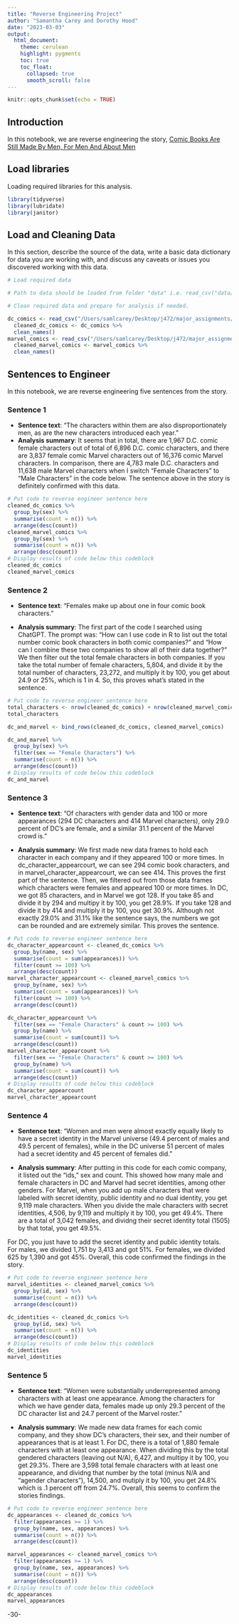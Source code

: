 ```yaml
---
title: "Reverse Engineering Project"
author: "Samantha Carey and Dorothy Hood"
date: "2023-03-03"
output:
  html_document:
    theme: cerulean
    highlight: pygments
    toc: true
    toc_float:
      collapsed: true
      smooth_scroll: false
---
```


```r
knitr::opts_chunk$set(echo = TRUE)
```

## Introduction 

In this notebook, we are reverse engineering the story, [Comic Books Are Still Made By Men, For Men And About Men](https://fivethirtyeight.com/features/women-in-comic-books/)

## Load libraries

Loading required libraries for this analysis.

```r
library(tidyverse)
library(lubridate)
library(janitor)
```

## Load and Cleaning Data

In this section, describe the source of the data, write a basic data dictionary for data you are working with, and discuss any caveats or issues you discovered working with this data. 

```r
# Load required data

# Path to data should be loaded from folder "data" i.e. read_csv("data/name_of_data.csv")

# Clean required data and prepare for analysis if needed. 

dc_comics <- read_csv("/Users/samlcarey/Desktop/j472/major_assignments/reverse_engineering/data/dc_wikia_data.csv")
  cleaned_dc_comics <- dc_comics %>%
  clean_names() 
marvel_comics <- read_csv("/Users/samlcarey/Desktop/j472/major_assignments/reverse_engineering/data/marvel_wikia_data.csv") 
  cleaned_marvel_comics <- marvel_comics %>%
  clean_names() 

```

## Sentences to Engineer
In this notebook, we are reverse engineering five sentences from the story.

### Sentence 1

* **Sentence text**: "The characters within them are also disproportionately men, as are the new characters introduced each year."
* **Analysis summary**: It seems that in total, there are 1,967 D.C. comic female characters out of total of 6,896 D.C. comic characters, and there are 3,837 female comic Marvel characters out of 16,376 comic Marvel characters. In comparison, there are 4,783 male D.C. characters and 11,638 male Marvel characters when I switch "Female Characters" to "Male Characters" in the code below. The sentence above in the story is definitely confirmed with this data. 
```r
# Put code to reverse engineer sentence here
cleaned_dc_comics %>% 
  group_by(sex) %>% 
  summarise(count = n()) %>% 
  arrange(desc(count)) 
cleaned_marvel_comics %>% 
  group_by(sex) %>% 
  summarise(count = n()) %>% 
  arrange(desc(count)) 
# Display results of code below this codeblock
cleaned_dc_comics
cleaned_marvel_comics
```

### Sentence 2

* **Sentence text**: "Females make up about one in four comic book characters."

* **Analysis summary**: The first part of the code I searched using ChatGPT. The prompt was: "How can I use code in R to list out the total number comic book characters in both comic companies?" and "How can I combine these two companies to show all of their data together?" We then filter out the total female characters in both companies. If you take the total number of female characters, 5,804, and divide it by the total number of characters, 23,272, and multiply it by 100, you get about 24.9 or 25%, which is 1 in 4. So, this proves what's stated in the sentence. 

```r
# Put code to reverse engineer sentence here
total_characters <- nrow(cleaned_dc_comics) + nrow(cleaned_marvel_comics)
total_characters

dc_and_marvel <- bind_rows(cleaned_dc_comics, cleaned_marvel_comics)

dc_and_marvel %>% 
  group_by(sex) %>% 
  filter(sex == "Female Characters") %>% 
  summarise(count = n()) %>% 
  arrange(desc(count))
# Display results of code below this codeblock
dc_and_marvel

```

### Sentence 3

* **Sentence text**: "Of characters with gender data and 100 or more appearances (294 DC characters and 414 Marvel characters), only 29.0 percent of DC’s are female, and a similar 31.1 percent of the Marvel crowd is."

* **Analysis summary**: We first made new data frames to hold each character in each company and if they appeared 100 or more times. In dc_character_appearcourt, we can see 294 comic book characters, and in marvel_character_appearcourt, we can see 414. This proves the first part of the sentence. Then, we filtered out from those data frames which characters were females and appeared 100 or more times. In DC, we got 85 characters, and in Marvel we got 128. If you take 85 and divide it by 294 and multipy it by 100, you get 28.9%. If you take 128 and divide it by 414 and multiply it by 100, you get 30.9%. Although not exactly 29.0% and 31.1% like the sentence says, the numbers we got can be rounded and are extremely similar. This proves the sentence. 

```r
# Put code to reverse engineer sentence here
dc_character_appearcount <- cleaned_dc_comics %>%
  group_by(name, sex) %>%
  summarise(count = sum(appearances)) %>%
  filter(count >= 100) %>% 
  arrange(desc(count))
marvel_character_appearcount <- cleaned_marvel_comics %>%
  group_by(name, sex) %>%
  summarise(count = sum(appearances)) %>%
  filter(count >= 100) %>% 
  arrange(desc(count))

dc_character_appearcount %>%
  filter(sex == "Female Characters" & count >= 100) %>% 
  group_by(name) %>%
  summarise(count = sum(count)) %>%
  arrange(desc(count))
marvel_character_appearcount %>%
  filter(sex == "Female Characters" & count >= 100) %>% 
  group_by(name) %>%
  summarise(count = sum(count)) %>%
  arrange(desc(count))
# Display results of code below this codeblock
dc_character_appearcount
marvel_character_appearcount

```

### Sentence 4

* **Sentence text**: "Women and men were almost exactly equally likely to have a secret identity in the Marvel universe (49.4 percent of males and 49.5 percent of females), while in the DC universe 51 percent of males had a secret identity and 45 percent of females did."

* **Analysis summary**: After putting in this code for each comic company, it listed out the "ids," sex and count. This showed how many male and female characters in DC and Marvel had secret identities, among other genders. For Marvel, when you add up male characters that were labeled with secret identity, public identity and no dual identity, you get 9,119 male characters. When you divide the male characters with secret identities, 4,506, by 9,119 and multiply it by 100, you get 49.4%. There are a total of 3,042 females, and dividng their secret identity total (1505) by that total, you get 49.5%. 

For DC, you just have to add the secret identity and public identity totals. For males, we divided 1,751 by 3,413 and got 51%. For females, we divided 625 by 1,390 and got 45%. Overall, this code confirmed the findings in the story. 

```r
# Put code to reverse engineer sentence here
marvel_identities <- cleaned_marvel_comics %>%
  group_by(id, sex) %>%
  summarise(count = n()) %>%
  arrange(desc(count))

dc_identities <- cleaned_dc_comics %>%
  group_by(id, sex) %>%
  summarise(count = n()) %>%
  arrange(desc(count))
# Display results of code below this codeblock
dc_identities
marvel_identities
```

### Sentence 5

* **Sentence text**: "Women were substantially underrepresented among characters with at least one appearance. Among the characters for which we have gender data, females made up only 29.3 percent of the DC character list and 24.7 percent of the Marvel roster."

* **Analysis summary**: We made new data frames for each comic company, and they show DC's characters, their sex, and their number of appearances that is at least 1. For DC, there is a total of 1,880 female characters with at least one appearance. When dividing this by the total gendered characters (leaving out N/A), 6,427, and multipy it by 100, you get 29.3%. There are 3,598 total female characters with at least one appearance, and dividng that number by the total (minus N/A and "agender characters"), 14,500, and mutiply it by 100, you get 24.8% which is .1 percent off from 24.7%. Overall, this seems to confirm the stories findings.  

```r
# Put code to reverse engineer sentence here
dc_appearances <- cleaned_dc_comics %>%
  filter(appearances >= 1) %>%
  group_by(name, sex, appearances) %>%
  summarise(count = n()) %>%
  arrange(desc(count))

marvel_appearances <- cleaned_marvel_comics %>%
  filter(appearances >= 1) %>%
  group_by(name, sex, appearances) %>%
  summarise(count = n()) %>%
  arrange(desc(count))
# Display results of code below this codeblock
dc_appearances
marvel_appearances
```

-30-